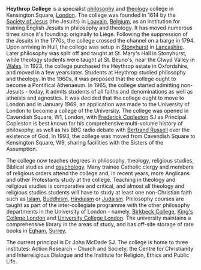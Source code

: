 {{subpages}}

'''Heythrop College''' is a specialist [[philosophy]] and [[theology]] college in Kensington Square, [[London]]. The college was founded in 1614 by the [[Society of Jesus]] (the Jesuits) in [[Louvain]], [[Belgium]], as an institution for training English Jesuits in philosophy and theology. It has moved numerous times since it's founding: originally to Liège. Following the suppression of the Jesuits in the 1770s, the college crossed the channel on a barge in 1794. Upon arriving in Hull, the college was setup in [[Stonyhurst]] in [[Lancashire]]. Later philosophy was split off and taught at St. Mary's Hall in Stonyhurst, while theology students were taught at St. Beuno's, near the Clwyd Valley in [[Wales]]. In 1923, the college purchased the Heythrop estate in Oxfordshire, and moved in a few years later. Students at Heythrop studied philosophy and theology. In the 1960s, it was proposed that the college ought to become a Pontifical Athenaeum. In 1965, the college started admitting non-Jesuits - today, it admits students of all faiths and denominations as well as atheists and agnostics. It was decided that the college ought to move to London and in January 1969, an application was made to the University of London to become a college of the University. The college was opened in Cavendish Square, W1, London, with [[Frederick Copleston]] SJ as Principal. Copleston is best known for his comprehensive multi-volume history of philosophy, as well as his BBC radio debate with [[Bertrand Russell]] over the existence of God. In 1993, the college was moved from Cavendish Square to Kensington Square, W9, sharing facilities with the Sisters of the Assumption.

The college now teaches degrees in philosophy, theology, religious studies, Biblical studies and [[psychology]]. Many trainee Catholic clergy and members of religious orders attend the college and, in recent years, more Anglicans and other Protestants study at the college. Teaching in theology and religious studies is comparative and critical, and almost all theology and religious studies students will have to study at least one non-Christian faith such as [[Islam]], [[Buddhism]], [[Hinduism]] or [[Judaism]]. Philosophy courses are taught as part of the inter-collegiate programme with the other philosophy departments in the University of London - namely, [[Birkbeck College]], [[King's College London]] and [[University College London]]. The university maintains a comprehensive library in the areas of study, and has off-site storage of rare books in [[Egham]], [[Surrey]].

The current principal is Dr John McDade SJ. The college is home to three institutes: Action Research - Church and Society, the Centre for Christianity and Interreligious Dialogue and the Institute for Religion, Ethics and Public Life.